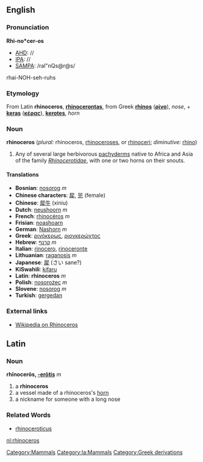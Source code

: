 ==English==
[[Category:Mammals]]
===Pronunciation===
'''Rhi-no*cer-os'''
*[[AHD]]: //
*[[IPA]]: //
*[[SAMPA]]: /raI"nQs@r@s/
rhai-NOH-seh-ruhs

===Etymology===

From Latin '''rhinoceros''', '''[[rhinocerontas]]''', from Greek '''[[rhinos]]''' ('''[[ρίνο]]'''), ''nose'', + '''[[keras]]''' ('''[[κέρας]]'''), '''[[kerotes]]''', ''horn''

===Noun===
'''rhinoceros''' (''plural:'' rhinoceros, [[rhinoceroses]], or [[rhinoceri]]; ''diminutive:'' [[rhino]])

# Any of several large herbivorous [[pachyderm]]s native to Africa and Asia of the family ''[[Rhinocerotidae]]'', with one or two horns on their snouts.

====Translations====
*'''Bosnian''': [[nosorog]] ''m''
*'''Chinese characters''': [[犀]], [[兕]] (female)
*'''Chinese''': [[犀牛]] (xiniu)
*'''Dutch''': [[neushoorn]] ''m''
*'''French''': [[rhinocéros]] ''m''
*'''Frisian''': [[noashoarn]]
*'''German''': [[Nashorn]] ''m''
*'''Greek''': [[ρινόκερως]], [[ριονκερώντος]]
*'''Hebrew''': [[קרנף]] ''m''
*'''Italian''': [[rinocero]], [[rinoceronte]]
*'''Lithuanian''': [[raganosis]] ''m''
*'''Japanese''': [[犀]] (さい sane?)
*'''KiSwahili''': [[kifaru]]
*'''Latin''': '''rhinoceros''' ''m''
*'''Polish''': [[nosorożec]] ''m''
*'''Slovene''': [[nosorog]] ''m''
*'''Turkish''': [[gergedan]]

===External links===
*[[wikipedia:en:Rhinoceros|Wikipedia on Rhinoceros]]

==Latin==
[[Category:la:Mammals]]
===Noun===
'''rhīnocerōs, [[Wiktionary Appendix:Latin third declension|-erōtis]]''' ''m''

#a '''rhinoceros'''
#a vessel made of a rhinoceros's [[horn]]
#a nickname for someone with a long nose
===Related Words===
*[[rhinoceroticus]]
[[Category:Greek derivations]]

[[nl:rhinoceros]]